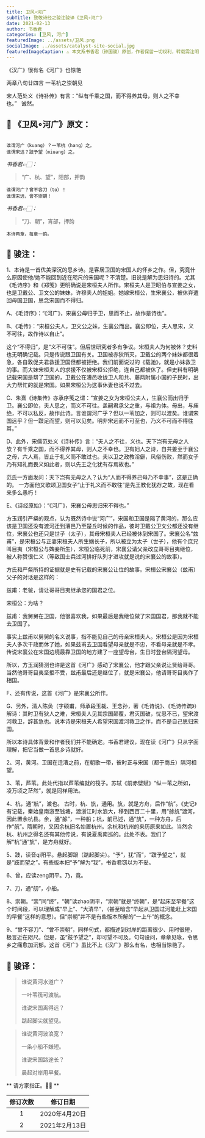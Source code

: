 ```yaml
---
title: 卫风∘河广
subTitle: 致敬诗经之骏注骏译《卫风∘河广》 
date: 2021-02-13 
author: 书香君
categories: [卫风, 河广]
featuredImage: ../assets/卫风.png
socialImage: ../assets/catalyst-site-social.jpg
featuredImageCaption: ⚠️️ 本文系书香君（钟国骏）原创，作者保留一切权利，转载需注明出处。
---
```


《汉广》很有名《河广》也惊艳

两章八句廿四言
一苇杭之崇朝见

宋人范处义《诗补传》有言：“纵有千乘之国，而不得养其母，则人之不幸也。”   诚然。

## 🌼 《卫风∘河广》原文：
```

谁谓河广（kuang）？一苇杭（hang）之。
谁谓宋远？跂予望（miuang）之。

```
*书香君👉🏻：* 

> “广、杭、望”，阳部，押韵

```
谁谓河广？曾不容刀（to）！
谁谓宋远，曾不崇朝！

```
*书香君👉🏻：* 

> “刀、朝”，宵部，押韵

```
本诗两章，每章一韵。

```
## 🍁️ 骏注：

1、本诗是一首优美深沉的思乡诗。是客居卫国的宋国人的怀乡之作。但，究竟什么原因使他/她不能回到近在咫尺的宋国呢？不清楚。旧说是解为思妇诗的。尤其《毛诗序》和《郑笺》更明确说是宋桓夫人所作。宋桓夫人是卫昭伯与宣姜之女，也是卫戴公、卫文公的妹妹，许穆夫人的姐姐。她嫁宋桓公，生宋襄公，被休弃遣回母国卫国，思念宋国而不得归。

A、《毛诗序》：“《河广》，宋襄公母归于卫，思而不止，故作是诗也”。

B、《毛传》：“宋桓公夫人，卫文公之妹，生襄公而出。襄公即位，夫人思宋，义不可往，故作诗以自止”。

这个“不得归”，是“义不可往”。但后世研究者多有争议。宋桓夫人为何被休？史料也无明确记载。只是传说跟卫国有关。卫国被赤狄所灭，卫戴公的两个妹妹都很着急，各自敦促夫君救援卫国但都被拒绝。我们前面说过的《载驰》，就是小妹救卫的事。而大妹宋桓夫人的求援不仅被宋桓公拒绝，连自己都被休了。但史料有明确记载宋国是帮了卫国的，卫戴公在漕邑收拢卫人和共、藤两附属小国的子民时，出大力帮忙的就是宋国。如果宋桓公为这事休妻也说不过去。

C、朱熹《诗集传》亦承序笺之谓：“宣姜之女为宋桓公夫人，生襄公而出归于卫。襄公即位，夫人思之，而义不可往。盖嗣君承父之重，与祖为体。母出，与庙绝，不可以私反，故作此诗。言谁谓河广乎？但以一苇加之，则可以渡矣。谁谓宋国远乎？但一跂足而望，则可以见矣。明非宋远而不可至也，乃义不可而不得往耳。”

D、此外，宋儒范处义《诗补传》言：“夫人之不往，义也。天下岂有无母之人欤？有千乘之国，而不得养其母，则人之不幸也。卫有妇人之诗，自共姜至于襄公之母，六人焉，皆止于礼义而不敢过也。夫以卫之政教淫僻，风俗伤败，然而女子乃有知礼而畏义如此者，则以先王之化犹有存焉故也。”

范氏一方面发问：天下岂有无母之人？认为“人而不得养己母乃不幸事”，这是正确的。
一方面他又歌颂卫国女子“止于礼义而不敢往”是先王教化犹存之故，现在看来多么愚朽！

E、《诗经原始》：“《河广》，宋襄公母思归宋不得也。”

方玉润引严粲的观点，认为既然诗中说“河广”，宋国和卫国是隔了黄河的，那么应该是卫国还没有渡河迁到漕邑乃至楚丘时候的作品，彼时卫戴公卫文公都还没有继位，宋襄公也还只是世子（太子），其母宋桓夫人已经被休到宋国了。宋襄公名“兹甫”，是宋桓公与正妻宋桓夫人所生嫡长子，所以被立为太子（世子），他有个庶兄叫目夷（宋桓公与婢妾所生），宋桓公临死前，宋襄公请父亲改立哥哥目夷继位，被人称赞很仁义（等敌国士兵过河排好队列才进攻就是说的宋襄公的故事）。

方氏和严粲所持的证据就是史有记载的宋襄公让位的故事。宋桓公宋襄公（兹甫）父子的对话是这样的：

兹甫：老爸，请让哥哥目夷继承您的国君之位。

宋桓公：为啥？

兹甫：我舅舅在卫国，他很喜欢我，如果最后是我继位做了宋国国君，那我就不能去卫国了。

事实上兹甫以舅舅的名义说事，指不能见自己的母亲宋桓夫人。宋桓公是因为宋桓夫人多次干政而休了她，如果兹甫去卫国看望母亲就是不忠，不看母亲就是不孝。传说宋襄公在宋国边境最靠卫国的地方建了一座望母台，生日时登台隔河望母。

所以，方玉润猜测也许是这首《河广》感动了宋襄公，他才跟父亲说让贤给哥哥。当然他哥哥目夷坚拒不受，兹甫最后还是继位了，就是宋襄公，他请哥哥目夷作了相国。

F、还有传说，这首《河广》是宋襄公所作。

G、另外，清人陈奂（字硕甫，师承段玉裁、王念孙，著《毛诗说》、《毛诗传疏》）解诗：其时卫有狄人之难，宋桓夫人见其宗国颠覆，君灭国破，忧思不已，望宋渡河救卫，辞甚急也。说本诗是宋桓夫人希望宋国渡河救卫之作，而不是自己思归宋国。

所以本诗具体背景和作者我们并不能确定。书香君建议，现在读《河广》只从字面理解，把它当做一首思乡诗就好。

2、河，黄河。卫国在迁漕之前，在朝歌一带，彼时正与宋国（都于商丘）隔河相望。

3、苇，芦苇。此处代指以芦苇编就的筏子。苏轼《前赤壁赋》“纵一苇之所如，凌万顷之茫然”，就是同样用法。

4、杭，通“航”，渡也。
古时，杭、斻，通用。斻，就是方舟，后作“航”。《史记》有记载，秦始皇南游至钱塘，渡浙江时水浪大，移到西百二十里，用“艅斻”渡河，因此置余杭县。余，通“艅”，一种船；杭，前已述，通“斻”，一种方舟，后作“航”。隋朝时，又因余杭旧名始置杭州。余杭和杭州的来历原来如此。当然余杭、杭州之得名还有其他传说，有说夏禹南巡的。此处不表。我们了解“杭”通“斻”，是方舟就好。

5、跂，读音qi阳平。悬起脚跟（踮起脚尖）。“予”，犹“而”，“跂予望之”，就是“跂而望之”。有些版本把“予”解为“我”，书香君窃以为不妥。

6、曾，应读zeng阴平。乃，竟。

7、刀，通“舠”，小船。

8、崇朝。“崇”同“终”，“朝”读zhao阴平，“崇朝”就是“终朝”，是“起床至早餐”这个时间段，可以理解成“早上”、“大清早”，（甚至暗含“早起从卫国过河能赶上宋国的早餐”这样的意思）。但“崇朝”并不是有些版本所解的“一上午”的概念。

9、“曾不容刀”、“曾不崇朝”，同样句式，都描述到对岸的距离很少、用时很短，极言近在咫尺。但是，虽“跂予望之”，却可望不可及。句句设问，章章见咏，令思乡之痛愈加沉郁。这首《河广》虽比不上《汉广》那么有名，也相当惊艳了。

## 🍁️ 骏译：

> 谁说黄河水道广？
> 
> 一叶苇筏可渡航。
> 
> 谁说宋国离得远？
> 
> 踮起脚尖就望见。

> 谁说黄河波浪宽？
> 
> 一条小船不嫌短。
> 
> 谁说宋国路途长？
> 
> 晨起对岸用早餐。

** 请方家指正。🙏🏻 **

| 修订次数      | 修订日期 | 
|   :----: |    :----:   | 
| 1    | 2020年4月20日       | 
| 2    | 2021年2月13日       | 
